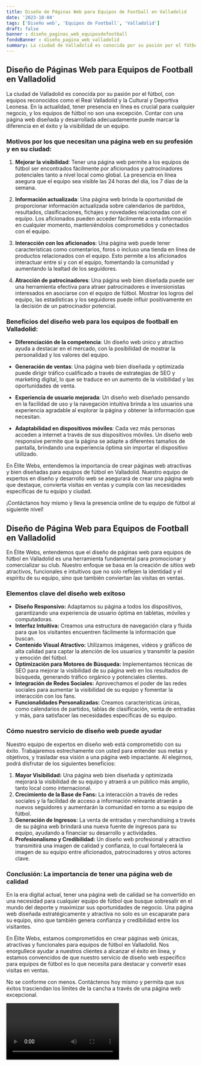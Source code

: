 ```yaml
---
title: Diseño de Páginas Web para Equipos de Football en Valladolid
date: '2023-10-04'
tags: ['Diseño web', 'Equipos de Football', 'Valladolid']
draft: false
banner : diseño_paginas_web_equiposdefootball
fondoBanner : diseño_pagina_web_valladolid
summary: La ciudad de Valladolid es conocida por su pasión por el fútbol, con equipos reconocidos como el Real Valladolid y la Cultural y Deportiva Leonesa. En la actualidad, tener presencia en línea es crucial para cualquier negocio, y los equipos de fútbol no son una excepción. Contar con una página web diseñada y desarrollada adecuadamente puede marcar la diferencia en el éxito y la visibilidad de un equipo.
---
```


## Diseño de Páginas Web para Equipos de Football en Valladolid

La ciudad de Valladolid es conocida por su pasión por el fútbol, con equipos reconocidos como el Real Valladolid y la Cultural y Deportiva Leonesa. En la actualidad, tener presencia en línea es crucial para cualquier negocio, y los equipos de fútbol no son una excepción. Contar con una página web diseñada y desarrollada adecuadamente puede marcar la diferencia en el éxito y la visibilidad de un equipo.

### Motivos por los que necesitan una página web en su profesión y en su ciudad:

1. **Mejorar la visibilidad**: Tener una página web permite a los equipos de fútbol ser encontrados fácilmente por aficionados y patrocinadores potenciales tanto a nivel local como global. La presencia en línea asegura que el equipo sea visible las 24 horas del día, los 7 días de la semana.

2. **Información actualizada**: Una página web brinda la oportunidad de proporcionar información actualizada sobre calendarios de partidos, resultados, clasificaciones, fichajes y novedades relacionadas con el equipo. Los aficionados pueden acceder fácilmente a esta información en cualquier momento, manteniéndolos comprometidos y conectados con el equipo.

3. **Interacción con los aficionados**: Una página web puede tener características como comentarios, foros o incluso una tienda en línea de productos relacionados con el equipo. Esto permite a los aficionados interactuar entre sí y con el equipo, fomentando la comunidad y aumentando la lealtad de los seguidores.

4. **Atracción de patrocinadores**: Una página web bien diseñada puede ser una herramienta efectiva para atraer patrocinadores e inversionistas interesados en asociarse con el equipo de fútbol. Mostrar los logros del equipo, las estadísticas y los seguidores puede influir positivamente en la decisión de un patrocinador potencial.

### Beneficios del diseño web para los equipos de football en Valladolid:

- **Diferenciación de la competencia**: Un diseño web único y atractivo ayuda a destacar en el mercado, con la posibilidad de mostrar la personalidad y los valores del equipo.

- **Generación de ventas**: Una página web bien diseñada y optimizada puede dirigir tráfico cualificado a través de estrategias de SEO y marketing digital, lo que se traduce en un aumento de la visibilidad y las oportunidades de venta.

- **Experiencia de usuario mejorada**: Un diseño web diseñado pensando en la facilidad de uso y la navegación intuitiva brinda a los usuarios una experiencia agradable al explorar la página y obtener la información que necesitan.

- **Adaptabilidad en dispositivos móviles**: Cada vez más personas acceden a internet a través de sus dispositivos móviles. Un diseño web responsive permite que la página se adapte a diferentes tamaños de pantalla, brindando una experiencia óptima sin importar el dispositivo utilizado.

En Élite Webs, entendemos la importancia de crear páginas web atractivas y bien diseñadas para equipos de fútbol en Valladolid. Nuestro equipo de expertos en diseño y desarrollo web se asegurará de crear una página web que destaque, convierta visitas en ventas y cumpla con las necesidades específicas de tu equipo y ciudad.

¡Contáctanos hoy mismo y lleva la presencia online de tu equipo de fútbol al siguiente nivel!

<GifSeo />

<Cta />

## Diseño de Página Web para Equipos de Football en Valladolid

En Élite Webs, entendemos que el diseño de páginas web para equipos de fútbol en Valladolid es una herramienta fundamental para promocionar y comercializar su club. Nuestro enfoque se basa en la creación de sitios web atractivos, funcionales e intuitivos que no solo reflejen la identidad y el espíritu de su equipo, sino que también conviertan las visitas en ventas.

### Elementos clave del diseño web exitoso

- **Diseño Responsivo:** Adaptamos su página a todos los dispositivos, garantizando una experiencia de usuario óptima en tabletas, móviles y computadoras.
- **Interfaz Intuitiva:** Creamos una estructura de navegación clara y fluida para que los visitantes encuentren fácilmente la información que buscan.
- **Contenido Visual Atractivo:** Utilizamos imágenes, videos y gráficos de alta calidad para captar la atención de los usuarios y transmitir la pasión y emoción del fútbol.
- **Optimización para Motores de Búsqueda:** Implementamos técnicas de SEO para mejorar la visibilidad de su página web en los resultados de búsqueda, generando tráfico orgánico y potenciales clientes.
- **Integración de Redes Sociales:** Aprovechamos el poder de las redes sociales para aumentar la visibilidad de su equipo y fomentar la interacción con los fans.
- **Funcionalidades Personalizadas:** Creamos características únicas, como calendarios de partidos, tablas de clasificación, venta de entradas y más, para satisfacer las necesidades específicas de su equipo.

### Cómo nuestro servicio de diseño web puede ayudar

Nuestro equipo de expertos en diseño web está comprometido con su éxito. Trabajaremos estrechamente con usted para entender sus metas y objetivos, y trasladar esa visión a una página web impactante. Al elegirnos, podrá disfrutar de los siguientes beneficios:

1. **Mayor Visibilidad:** Una página web bien diseñada y optimizada mejorará la visibilidad de su equipo y atraerá a un público más amplio, tanto local como internacional.
2. **Crecimiento de la Base de Fans:** La interacción a través de redes sociales y la facilidad de acceso a información relevante atraerán a nuevos seguidores y aumentarán la comunidad en torno a su equipo de fútbol.
3. **Generación de Ingresos:** La venta de entradas y merchandising a través de su página web brindará una nueva fuente de ingresos para su equipo, ayudando a financiar su desarrollo y actividades.
4. **Profesionalismo y Credibilidad:** Un diseño web profesional y atractivo transmitirá una imagen de calidad y confianza, lo cual fortalecerá la imagen de su equipo entre aficionados, patrocinadores y otros actores clave.

### Conclusión: La importancia de tener una página web de calidad

En la era digital actual, tener una página web de calidad se ha convertido en una necesidad para cualquier equipo de fútbol que busque sobresalir en el mundo del deporte y maximizar sus oportunidades de negocio. Una página web diseñada estratégicamente y atractiva no solo es un escaparate para su equipo, sino que también genera confianza y credibilidad entre los visitantes.

En Élite Webs, estamos comprometidos en crear páginas web únicas, atractivas y funcionales para equipos de fútbol en Valladolid. Nos enorgullece ayudar a nuestros clientes a alcanzar el éxito en línea, y estamos convencidos de que nuestro servicio de diseño web específico para equipos de fútbol es lo que necesita para destacar y convertir esas visitas en ventas.

No se conforme con menos. Contáctenos hoy mismo y permita que sus éxitos trasciendan los límites de la cancha a través de una página web excepcional.

<Video />

<CtaBot job='Equipos de Football' city='Valladolid'/>

<Gmaps query='Valladolid+españa+maps' />